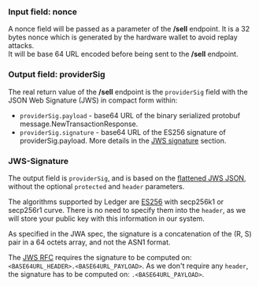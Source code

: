 
### Input field: nonce

A nonce field will be passed as a parameter of the **/sell** endpoint.
It is a 32 bytes nonce which is generated by the hardware wallet to avoid replay attacks.  
It will be base 64 URL encoded before being sent to the **/sell** endpoint.

### Output field: providerSig

The real return value of the **/sell** endpoint is the `providerSig` field with the JSON Web Signature (JWS) in compact form within:
- `providerSig.payload` - base64 URL of the binary serialized protobuf message.NewTransactionResponse.
- `providerSig.signature` - base64 URL of the ES256 signature of providerSig.payload. More details in the [JWS signature](#jws-signature) section.

### JWS-Signature
The output field is `providerSig`, and is based on the [flattened JWS JSON](https://www.rfc-editor.org/rfc/rfc7515#section-7.2.2), without the optional `protected` and `header` parameters.

The algorithms supported by Ledger are [ES256](https://www.rfc-editor.org/rfc/rfc7518#section-3.4) with secp256k1 or secp256r1 curve. There is no need to specify them into the `header`,
as we will store your public key with this information in our system.

As specified in the JWA spec, the signature is a concatenation of the (R, S) pair in a 64 octets array, and not the ASN1 format.

The [JWS RFC](https://www.rfc-editor.org/rfc/rfc7515#section-5.1) requires the signature to be computed on: `<BASE64URL_HEADER>.<BASE64URL_PAYLOAD>`. As we don't require any `header`, the signature has to be computed on: `.<BASE64URL_PAYLOAD>`.